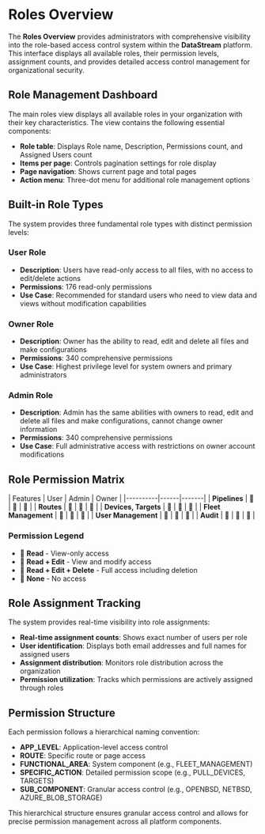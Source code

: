 # Roles Overview

The **Roles Overview** provides administrators with comprehensive visibility into the role-based access control system within the **DataStream** platform. This interface displays all available roles, their permission levels, assignment counts, and provides detailed access control management for organizational security.

## Role Management Dashboard

The main roles view displays all available roles in your organization with their key characteristics. The view contains the following essential components:

- **Role table**: Displays Role name, Description, Permissions count, and Assigned Users count
- **Items per page**: Controls pagination settings for role display
- **Page navigation**: Shows current page and total pages
- **Action menu**: Three-dot menu for additional role management options

## Built-in Role Types

The system provides three fundamental role types with distinct permission levels:

### User Role

- **Description**: Users have read-only access to all files, with no access to edit/delete actions
- **Permissions**: 176 read-only permissions
- **Use Case**: Recommended for standard users who need to view data and views without modification capabilities

### Owner Role

- **Description**: Owner has the ability to read, edit and delete all files and make configurations
- **Permissions**: 340 comprehensive permissions
- **Use Case**: Highest privilege level for system owners and primary administrators

### Admin Role

- **Description**: Admin has the same abilities with owners to read, edit and delete all files and make configurations, cannot change owner information
- **Permissions**: 340 comprehensive permissions  
- **Use Case**: Full administrative access with restrictions on owner account modifications

## Role Permission Matrix

| Features | User | Admin | Owner |
|----------|------|-------|
| **Pipelines** | 📗 | 📘 | 📘 |
| **Routes** | 📗 | 📘 | 📘 |
| **Devices, Targets** | 📗 | 📘 | 📘 |
| **Fleet Management** | 📗 | 📘 | 📘 |
| **User Management** | 🚫 | 📘 | 📘 |
| **Audit** | 🚫 | 📘 | 📘 |

### Permission Legend
- 📗 **Read** - View-only access
- 📙 **Read + Edit** - View and modify access  
- 📘 **Read + Edit + Delete** - Full access including deletion
- 🚫 **None** - No access

## Role Assignment Tracking

The system provides real-time visibility into role assignments:

- **Real-time assignment counts**: Shows exact number of users per role
- **User identification**: Displays both email addresses and full names for assigned users
- **Assignment distribution**: Monitors role distribution across the organization
- **Permission utilization**: Tracks which permissions are actively assigned through roles

## Permission Structure

Each permission follows a hierarchical naming convention:

- **APP_LEVEL**: Application-level access control
- **ROUTE**: Specific route or page access
- **FUNCTIONAL_AREA**: System component (e.g., FLEET_MANAGEMENT)
- **SPECIFIC_ACTION**: Detailed permission scope (e.g., PULL_DEVICES, TARGETS)
- **SUB_COMPONENT**: Granular access control (e.g., OPENBSD, NETBSD, AZURE_BLOB_STORAGE)

This hierarchical structure ensures granular access control and allows for precise permission management across all platform components.
